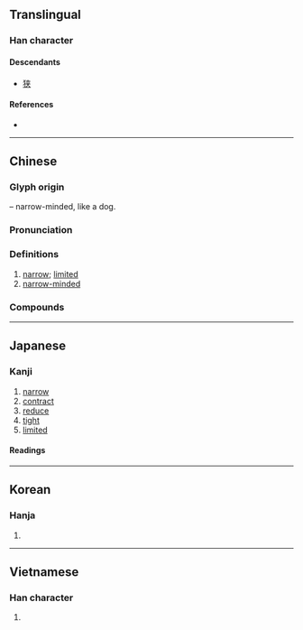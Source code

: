{{also|狭}}
{{character info}}
==Translingual==
{{ja-forms|[[狭]]|[[狭]]|狹}}

===Han character===
{{Han char|rn=94|rad=犬|as=07|sn=10|four=44238|canj=KHKOO|ids=⿰犭夾}}

====Descendants====
* [[狭]]

====References====
* {{Han ref|kx=0711.300|dkj=20428|dj=1123.280|hdz=21348.040|uh=72F9|ud=29433|bh=AF55|bd=44885}}

----

==Chinese==
{{zh-forms|s=狭}}

===Glyph origin===
{{Han etym}}
{{Han compound|犬|alt1=犭|t1=dog|夾|ls=psc|c1=s|c2=p}} – narrow-minded, like a dog.

===Pronunciation===
{{zh-pron
|m=xiá
|m-s=
|c=haap6,gip6
|c-t=
|g=
|h=gd=hiab6
|j=
|mb=hă
|md=
|mn=ml:ha̍p/hia̍p/qz,tp,xm:oe̍h/zz:e̍h
|mn_note=ha̍p - literary; hia̍p/oe̍h/e̍h - vernacular
|mn-t=hiab8/hiêb8/oih8
|mn-t_note=hiab8/hiêb8 - literary (hiêb8 - Chaozhou); oih8 - vernacular 
|w=
|x=
|mc=y
|oc=y
|cat=a
}}

===Definitions===
{{zh-hanzi}}

# [[narrow]]; [[limited]]
# [[narrow-minded]]

===Compounds===
{{zh-der|偏狹小器|心胸狹窄|促狹鬼|寬狹|天窄地狹|促狹|偏狹|冤家路狹|相逢狹路|狹斜|狹心症|狷狹|狹窄|狹軌鐵路|狹小|狹路|窄狹|狹隘|狹路相逢|狹義|狹韻|狹長|褊狹|西狹頌|褊狹小器}}

----

==Japanese==
{{ja-kanji forms|狭|狹}}

===Kanji===
{{ja-kanji|grade=|rs=犬07|shin=狭}}

# [[narrow]]
# [[contract]]
# [[reduce]]
# [[tight]]
# [[limited]]

====Readings====
{{ja-readings
|on=きょう, こう
|kun=せま-い, せば-める
}}

----

==Korean==

===Hanja===
{{ko-hanja|hangeul=협|eumhun=|rv=hyeop|mr=hyŏp|y=hyep}}

# {{rfdef|ko|sort=犬07}}

----

==Vietnamese==

===Han character===
{{vi-hantu|hẹp|rs=犬07}}

# {{rfdef|vi|sort=犬07}}